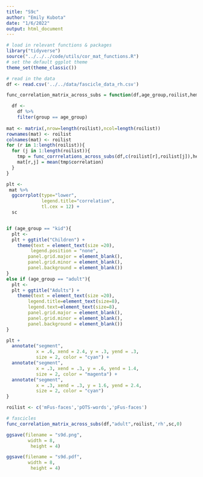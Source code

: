 ```yaml
---
title: "S9c"
author: "Emily Kubota"
date: "1/6/2022"
output: html_document
---
```


```r
# load in relevant functions & packages 
library("tidyverse")
source("../../../code/utils/cor_mat_functions.R")
# set the default ggplot theme 
theme_set(theme_classic())
```

```r
# read in the data 
df <- read.csv('../../data/fascicle_data_rh.csv')
```

```r
func_correlation_matrix_across_subs = function(df,age_group,roilist,hemi,sc,endpoint){

  df <-
    df %>%
    filter(group == age_group)
  
mat <- matrix(,nrow=length(roilist),ncol=length(roilist))
rownames(mat) <- roilist
colnames(mat) <- roilist
for (r in 1:length(roilist)){
  for (j in 1:length(roilist)){
    tmp = func_corrrelations_across_subs(df,c(roilist[r],roilist[j]),hemi,endpoint,age_group)
    mat[r,j] = mean(tmp$correlation)
  }
}

plt <-
 mat %>%
  ggcorrplot(type="lower",
             legend.title="correlation",
             tl.cex = 12) +
  sc


if (age_group == "kid"){
  plt <-
  plt + ggtitle("Children") +
    theme(text = element_text(size =20),
         legend.position = "none",
        panel.grid.major = element_blank(),
        panel.grid.minor = element_blank(),
        panel.background = element_blank())
}
else if (age_group == "adult"){
  plt <-
  plt + ggtitle("Adults") +
    theme(text = element_text(size =20),
        legend.title=element_text(size=8),
        legend.text=element_text(size=8),
        panel.grid.major = element_blank(),
        panel.grid.minor = element_blank(),
        panel.background = element_blank())
}

plt +
  annotate("segment",
           x = .6, xend = 2.4, y = .3, yend = .3,
           size = 2, color = "cyan") +
  annotate("segment",
           x = .3, xend = .3, y = .6, yend = 1.4,
           size = 2, color = "magenta") +
  annotate("segment",
           x = .3, xend = .3, y = 1.6, yend = 2.4,
           size = 2, color = "cyan")
}


```

```r
roilist <- c('mFus-faces','pOTS-words','pFus-faces')

# fascicles 
func_correlation_matrix_across_subs(df,"adult",roilist,'rh',sc,0) 

ggsave(filename = "s9d.png",
        width = 8,
         height = 4)

ggsave(filename = "s9d.pdf",
        width = 8,
         height = 4)

```